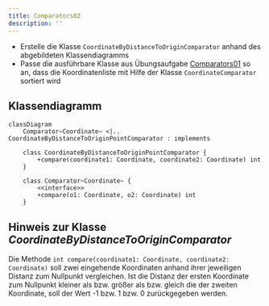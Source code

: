 ```yaml
---
title: Comparators02
description: ''
---
```



- Erstelle die Klasse `CoordinateByDistanceToOriginComparator` anhand des
  abgebildeten Klassendiagramms
- Passe die ausführbare Klasse aus Übungsaufgabe [Comparators01](comparators01)
  so an, dass die Koordinatenliste mit Hilfe der Klasse `CoordinateComparator`
  sortiert wird

## Klassendiagramm

```mermaid
classDiagram
    Comparator~Coordinate~ <|.. CoordinateByDistanceToOriginPointComparator : implements

    class CoordinateByDistanceToOriginPointComparator {
        +compare(coordinate1: Coordinate, coordinate2: Coordinate) int
    }

    class Comparator~Coordinate~ {
        <<interface>>
        +compare(o1: Coordinate, o2: Coordinate) int
    }
```

## Hinweis zur Klasse _CoordinateByDistanceToOriginComparator_

Die Methode `int compare(coordinate1: Coordinate, coordinate2: Coordinate)` soll
zwei eingehende Koordinaten anhand ihrer jeweiligen Distanz zum Nullpunkt
vergleichen. Ist die Distanz der ersten Koordinate zum Nullpunkt kleiner als
bzw. größer als bzw. gleich die der zweiten Koordinate, soll der Wert -1 bzw. 1
bzw. 0 zurückgegeben werden.

<Exercise pullRequest="48" branchSuffix="comparators/02" />

